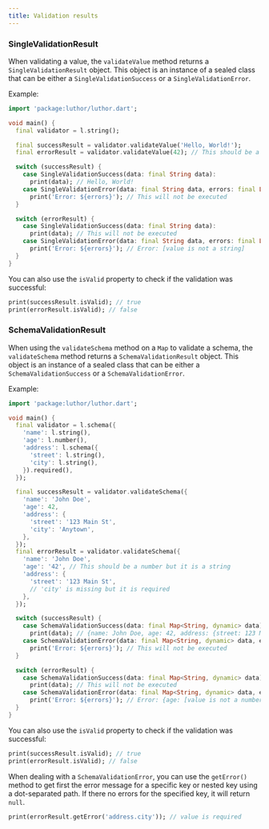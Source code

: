 ```yaml
---
title: Validation results
---
```


### SingleValidationResult

When validating a value, the `validateValue` method returns a `SingleValidationResult` object. This object is an instance of a sealed class that can be either a `SingleValidationSuccess` or a `SingleValidationError`.

Example:

```dart
import 'package:luthor/luthor.dart';

void main() {
  final validator = l.string();

  final successResult = validator.validateValue('Hello, World!');
  final errorResult = validator.validateValue(42); // This should be a string but it is a number

  switch (successResult) {
    case SingleValidationSuccess(data: final String data):
      print(data); // Hello, World!
    case SingleValidationError(data: final String data, errors: final List<String> errors):
      print('Error: ${errors}'); // This will not be executed
  }

  switch (errorResult) {
    case SingleValidationSuccess(data: final String data):
      print(data); // This will not be executed
    case SingleValidationError(data: final String data, errors: final List<String> errors):
      print('Error: ${errors}'); // Error: [value is not a string]
  }
}
```

You can also use the `isValid` property to check if the validation was successful:

```dart
print(successResult.isValid); // true
print(errorResult.isValid); // false
```

### SchemaValidationResult

When using the `validateSchema` method on a `Map` to validate a schema, the `validateSchema` method returns a `SchemaValidationResult` object. This object is an instance of a sealed class that can be either a `SchemaValidationSuccess` or a `SchemaValidationError`.

Example:

```dart
import 'package:luthor/luthor.dart';

void main() {
  final validator = l.schema({
    'name': l.string(),
    'age': l.number(),
    'address': l.schema({
      'street': l.string(),
      'city': l.string(),
    }).required(),
  });

  final successResult = validator.validateSchema({
    'name': 'John Doe',
    'age': 42,
    'address': {
      'street': '123 Main St',
      'city': 'Anytown',
    },
  });
  final errorResult = validator.validateSchema({
    'name': 'John Doe',
    'age': '42', // This should be a number but it is a string
    'address': {
      'street': '123 Main St',
      // 'city' is missing but it is required
    },
  });

  switch (successResult) {
    case SchemaValidationSuccess(data: final Map<String, dynamic> data):
      print(data); // {name: John Doe, age: 42, address: {street: 123 Main St, city: Anytown}}
    case SchemaValidationError(data: final Map<String, dynamic> data, errors: final Map<String, List<String>> errors):
      print('Error: ${errors}'); // This will not be executed
  }

  switch (errorResult) {
    case SchemaValidationSuccess(data: final Map<String, dynamic> data):
      print(data); // This will not be executed
    case SchemaValidationError(data: final Map<String, dynamic> data, errors: final Map<String, List<String>> errors):
      print('Error: ${errors}'); // Error: {age: [value is not a number], address: {city: [value is required]}}
  }
}
```

You can also use the `isValid` property to check if the validation was successful:

```dart
print(successResult.isValid); // true
print(errorResult.isValid); // false
```

When dealing with a `SchemaValidationError`, you can use the `getError()` method to get first the error message for a specific key or nested key using a dot-separated path. If there no errors for the specified key, it will return `null`.

```dart
print(errorResult.getError('address.city')); // value is required
```
